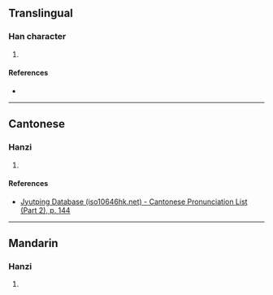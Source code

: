 {{character info/new}}
==Translingual==

===Han character===
{{Han char|rn=85|rad=水|as=12|sn=15|four=|canj=ETBK|ids=⿰氵散}}

# {{defn|Han|sort=水12}}

====References====
* {{Han ref|kx=0650.300|dkj=18288|dj=1061.110|hdz=31737.010|uh=6F75|ud=28533}}

----

==Cantonese==

===Hanzi===
{{yue-hanzi|jyut=[[saan3]]|y=saan3}}

# {{defn|lang=yue|sort=水12}}

====References====
*[http://www.iso10646hk.net/jp/document/download.jsp Jyutping Database (iso10646hk.net) - Cantonese Pronunciation List (Part 2), p. 144]

----

==Mandarin==

===Hanzi===
{{cmn-hanzi|pin=[[sàn]] ([[san4]])|wg=san<sup>4</sup>}}

# {{defn|lang=cmn|sort=水12}}